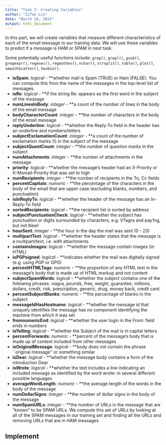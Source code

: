 ```yaml
---
title: "Task 2: Creating Variables"
author: "Zifan Lin"
date: "March 19, 2015"
output: html_document
---
```


In this part, we will create variables that measure different characteristics of each of the email message in our training data. We will use these variables to predict if a message is HAM or SPAM in next task.

Some potentially useful functions include: `grep()`, `grepl()`, `gsub()`, `gregexpr() `, `regexec()`, `regmathes()`, `nchar()`, `strsplit()`, `table()`, `plot()`, `smoothScatter()`, `hexbin()`.

- **isSpam**: *logical* - **whether mail is Spam (TRUE) or Ham (FALSE). You can compute this from the name of the messages in the top-level list of messages.
- **isRe**: *logical* - **if the string Re: appears as the first word in the subject of the message
- **numLinesInBody**: *integer* - **a count of the number of lines in the body of the email message
- **bodyCharacterCount**: *integer* - **the number of characters in the body of the email message
- **replyUnderline**: *logical* - **whether the Reply-To field in the header has an underline and numbers/letters
- **subjectExclamationCount**: *integer* - **a count of the number of exclamation marks (!) in the subject of the message
- **subjectQuestCount**: *integer* - **the number of question marks in the subject
- **numAttachments**: *integer* - **the number of attachments in the message
- **priority**: *logical* - **whether the message's header had an X-Priority or X-Msmail-Priority that was set to high
- **numRecipients**: *integer* - **the number of recipients in the To, Cc fields
- **percentCapitals**: *numeric* - **the percentage of the characters in the body of the email that are upper case (excluding blanks, numbers, and punctuation)
- **isInReplyTo**: *logical* - **whether the header of the message has an In-Reply-To field
- **sortedRecipients**: *logical* - **the recipient list is sorted by address
- **subjectPunctuationCheck**: *logical* - **whether the subject has punctuation or digits surrounded by characters, e.g. V?agra and pay1ng, but not New!
- **hourSent**: *integer* - **the hour in the day the mail was sent (0 - 23)
- **multipartText**: *logical* - **whether the header states that the message is a multipart/text, i.e. with attachments
- **containsImages**: *logical* - **whether the message contain images (in HTML)
- **isPGPsigned**: *logical* - **indicates whether the mail was digitally signed (e.g. using PGP or GPG)
- **percentHTMLTags**: *numeric* - **the proportion of any HTML text in the message's body that is made up of HTML markup and not content
- **subjectSpamWords**: *logical* - **whether the subject contains one of the following phrases: viagra, pounds, free, weight, guarantee, millions, dollars, credit, risk, prescription, generic, drug, money back, credit card
- **percentSubjectBlanks**: *numeric* - **the percentage of blanks in the subject
- **messageIdHasHostname**: *logical* - **whether the message id that uniquely identifies the message has no component identifying the machine from which it was set
- **fromnumericEnd**: *logical* - **whether the user login in the From: field ends in numbers
- **isYelling**: *logical* - **whether the Subject of the mail is in capital letters
- **percentForwards**: *numeric* - **percent of the message's body that is made up of content included from other messages
- **isOriginalMessage**: *logical* - **body does not contain the phrase ``original message'' or something similar
- **isDear**: *logical* - **whether the message body contains a form of the introduction Dear
- **isWrote**: *logical* - **whether the text includes a line indicating an included message as identified by the word wrote: in several different possible languages
- **averageWordLength**: *numeric* - **the average length of the words in the body of the message
- **numDollarSigns**: *integer* - **the number of dollar signs in the body of the message
- **numSpamURLs**: *integer* - **the number of URLs in the message that are "known" to be SPAM URLs. We compute this set of URLs by looking at all of the SPAM messages in our training set and finding all the URLs and removing URLs that are in HAM messages

## Implement
